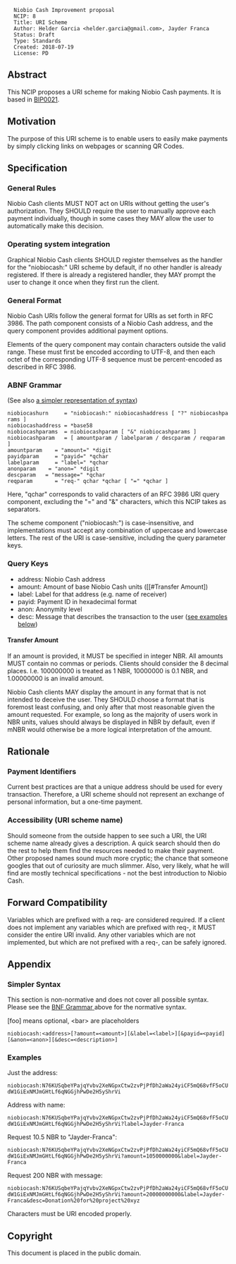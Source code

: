 <pre>
  Niobio Cash Improvement proposal
  NCIP: 8
  Title: URI Scheme
  Author: Helder Garcia <helder.garcia@gmail.com>, Jayder Franca
  Status: Draft
  Type: Standards
  Created: 2018-07-19
  License: PD
</pre>

==Abstract==

This NCIP proposes a URI scheme for making Niobio Cash payments. It is based in [https://github.com/bitcoin/bips/blob/master/bip-0021.mediawiki BIP0021].

==Motivation==

The purpose of this URI scheme is to enable users to easily make payments by simply clicking links on webpages or scanning QR Codes.

==Specification==

=== General Rules ===

Niobio Cash clients MUST NOT act on URIs without getting the user's authorization.
They SHOULD require the user to manually approve each payment individually, though in some cases they MAY allow the user to automatically make this decision.

=== Operating system integration ===
Graphical Niobio Cash clients SHOULD register themselves as the handler for the "niobiocash:" URI scheme by default, if no other handler is already registered. If there is already a registered handler, they MAY prompt the user to change it once when they first run the client.

=== General Format ===

Niobio Cash URIs follow the general format for URIs as set forth in RFC 3986. The path component consists of a Niobio Cash address, and the query component provides additional payment options.

Elements of the query component may contain characters outside the valid range. These must first be encoded according to UTF-8, and then each octet of the corresponding UTF-8 sequence must be percent-encoded as described in RFC 3986.

=== ABNF Grammar ===

(See also [[#Simpler Syntax|a simpler representation of syntax]])

 niobiocashurn     = "niobiocash:" niobiocashaddress [ "?" niobiocashparams ]
 niobiocashaddress = *base58
 niobiocashparams  = niobiocashparam [ "&" niobiocashparams ]
 niobiocashparam   = [ amountparam / labelparam / descparam / reqparam ]
 amountparam    = "amount=" *digit
 payidparam     = "payid=" *qchar
 labelparam     = "label=" *qchar
 anonparam    = "anon=" *digit
 descparam   = "message=" *qchar
 reqparam       = "req-" qchar *qchar [ "=" *qchar ]

Here, "qchar" corresponds to valid characters of an RFC 3986 URI query component, excluding the "=" and "&" characters, which this NCIP takes as separators.

The scheme component ("niobiocash:") is case-insensitive, and implementations must accept any combination of uppercase and lowercase letters. The rest of the URI is case-sensitive, including the query parameter keys.

=== Query Keys ===

*address: Niobio Cash address
*amount: Amount of base Niobio Cash units ([[#Transfer Amount])
*label: Label for that address (e.g. name of receiver)
*payid: Payment ID in hexadecimal format
*anon: Anonymity level
*desc: Message that describes the transaction to the user ([[#Examples|see examples below]])

====Transfer Amount====

If an amount is provided, it MUST be specified in integer NBR.
All amounts MUST contain no commas or periods. Clients should consider the 8 decimal places.
I.e. 100000000 is treated as 1 NBR, 10000000 is 0.1 NBR, and 1.00000000 is an invalid amount.

Niobio Cash clients MAY display the amount in any format that is not intended to deceive the user.
They SHOULD choose a format that is foremost least confusing, and only after that most reasonable given the amount requested.
For example, so long as the majority of users work in NBR units, values should always be displayed in NBR by default, even if mNBR would otherwise be a more logical interpretation of the amount.

== Rationale ==

===Payment Identifiers===

Current best practices are that a unique address should be used for every transaction.
Therefore, a URI scheme should not represent an exchange of personal information, but a one-time payment.

===Accessibility (URI scheme name)===

Should someone from the outside happen to see such a URI, the URI scheme name already gives a description.
A quick search should then do the rest to help them find the resources needed to make their payment.
Other proposed names sound much more cryptic; the chance that someone googles that out of curiosity are much slimmer.
Also, very likely, what he will find are mostly technical specifications - not the best introduction to Niobio Cash.

== Forward Compatibility ==

Variables which are prefixed with a req- are considered required.  If a client does not implement any variables which are prefixed with req-, it MUST consider the entire URI invalid.  Any other variables which are not implemented, but which are not prefixed with a req-, can be safely ignored.

== Appendix ==

===Simpler Syntax===

This section is non-normative and does not cover all possible syntax.
Please see the [[#BNF Grammar |BNF Grammar ]] above for the normative syntax.

[foo] means optional, &lt;bar&gt; are placeholders

 <nowiki>niobiocash:<address>[?amount=<amount>][&label=<label>][&payid=<payid][&anon=<anon>][&desc=<description>]</nowiki>

===Examples===

Just the address:
 niobiocash:N76KUSqbeYPajqYvbv2XeNGpxCtw2zvPjPfDh2aWa24yiCF5mQ68vfF5oCUdW1GiExNMJmGHtLf6qNGGjhPwDe2H5yShrVi

Address with name:
 niobiocash:N76KUSqbeYPajqYvbv2XeNGpxCtw2zvPjPfDh2aWa24yiCF5mQ68vfF5oCUdW1GiExNMJmGHtLf6qNGGjhPwDe2H5yShrVi?label=Jayder-Franca

Request 10.5 NBR to "Jayder-Franca":
 niobiocash:N76KUSqbeYPajqYvbv2XeNGpxCtw2zvPjPfDh2aWa24yiCF5mQ68vfF5oCUdW1GiExNMJmGHtLf6qNGGjhPwDe2H5yShrVi?amount=1050000000&label=Jayder-Franca

Request 200 NBR with message:
 niobiocash:N76KUSqbeYPajqYvbv2XeNGpxCtw2zvPjPfDh2aWa24yiCF5mQ68vfF5oCUdW1GiExNMJmGHtLf6qNGGjhPwDe2H5yShrVi?amount=20000000000&label=Jayder-Franca&desc=Donation%20for%20project%20xyz

Characters must be URI encoded properly.

==Copyright==

This document is placed in the public domain.
